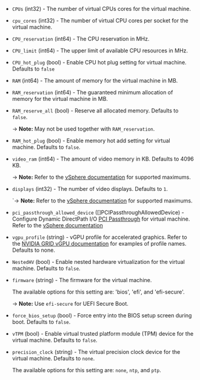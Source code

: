 <!-- Code generated from the comments of the HardwareConfig struct in builder/vsphere/common/step_hardware.go; DO NOT EDIT MANUALLY -->

- `CPUs` (int32) - The number of virtual CPUs cores for the virtual machine.

- `cpu_cores` (int32) - The number of virtual CPU cores per socket for the virtual machine.

- `CPU_reservation` (int64) - The CPU reservation in MHz.

- `CPU_limit` (int64) - The upper limit of available CPU resources in MHz.

- `CPU_hot_plug` (bool) - Enable CPU hot plug setting for virtual machine. Defaults to `false`

- `RAM` (int64) - The amount of memory for the virtual machine in MB.

- `RAM_reservation` (int64) - The guaranteed minimum allocation of memory for the virtual machine in MB.

- `RAM_reserve_all` (bool) - Reserve all allocated memory. Defaults to `false`.
  
  -> **Note:** May not be used together with `RAM_reservation`.

- `RAM_hot_plug` (bool) - Enable memory hot add setting for virtual machine. Defaults to `false`.

- `video_ram` (int64) - The amount of video memory in KB. Defaults to 4096 KB.
  
  -> **Note:** Refer to the [vSphere documentation](https://docs.vmware.com/en/VMware-vSphere/8.0/vsphere-vm-administration/GUID-789C3913-1053-4850-A0F0-E29C3D32B6DA.html)
  for supported maximums.

- `displays` (int32) - The number of video displays. Defaults to `1`.
  
  `-> **Note:** Refer to the [vSphere documentation](https://docs.vmware.com/en/VMware-vSphere/8.0/vsphere-vm-administration/GUID-789C3913-1053-4850-A0F0-E29C3D32B6DA.html)
  for supported maximums.

- `pci_passthrough_allowed_device` ([]PCIPassthroughAllowedDevice) - Configure Dynamic DirectPath I/O [PCI Passthrough](#pci-passthrough-configuration) for
  virtual machine. Refer to the [vSphere documentation](https://docs.vmware.com/en/VMware-vSphere/8.0/vsphere-vm-administration/GUID-5B3CAB26-5D06-4A99-92A0-3A04C69CE64B.html)

- `vgpu_profile` (string) - vGPU profile for accelerated graphics. Refer to the [NVIDIA GRID vGPU documentation](https://docs.nvidia.com/grid/latest/grid-vgpu-user-guide/index.html#configure-vmware-vsphere-vm-with-vgpu)
  for examples of profile names. Defaults to none.

- `NestedHV` (bool) - Enable nested hardware virtualization for the virtual machine.
  Defaults to `false`.

- `firmware` (string) - The firmware for the virtual machine.
  
  The available options for this setting are: 'bios', 'efi', and
  'efi-secure'.
  
  -> **Note:** Use `efi-secure` for UEFI Secure Boot.

- `force_bios_setup` (bool) - Force entry into the BIOS setup screen during boot. Defaults to `false`.

- `vTPM` (bool) - Enable virtual trusted platform module (TPM) device for the virtual
  machine. Defaults to `false`.

- `precision_clock` (string) - The virtual precision clock device for the virtual machine.
  Defaults to `none`.
  
  The available options for this setting are: `none`, `ntp`, and `ptp`.

<!-- End of code generated from the comments of the HardwareConfig struct in builder/vsphere/common/step_hardware.go; -->
